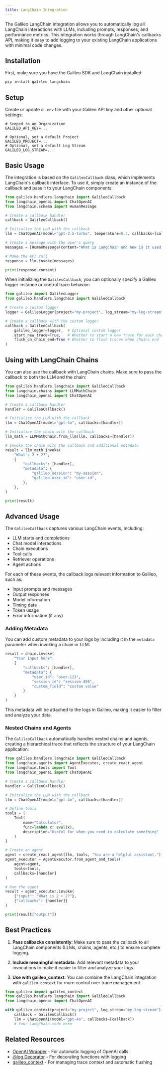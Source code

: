 ```yaml
---
title: LangChain Integration
---
```


The Galileo LangChain integration allows you to automatically log all LangChain interactions with LLMs, including prompts, responses, and performance metrics. This integration works through LangChain's callbacks API, making it easy to add logging to your existing LangChain applications with minimal code changes.

## Installation

First, make sure you have the Galileo SDK and LangChain installed:

```bash
pip install galileo langchain
```

## Setup

Create or update a `.env` file with your Galileo API key and other optional settings:

```env
# Scoped to an Organization
GALILEO_API_KEY=...

# Optional, set a default Project
GALILEO_PROJECT=...
# Optional, set a default Log Stream
GALILEO_LOG_STREAM=...
```

## Basic Usage

The integration is based on the `GalileoCallback` class, which implements LangChain's callback interface. To use it, simply create an instance of the callback and pass it to your LangChain components:

```python
from galileo.handlers.langchain import GalileoCallback
from langchain_openai import ChatOpenAI
from langchain.schema import HumanMessage

# Create a callback handler
callback = GalileoCallback()

# Initialize the LLM with the callback
llm = ChatOpenAI(model="gpt-3.5-turbo", temperature=0.7, callbacks=[callback])

# Create a message with the user's query
messages = [HumanMessage(content="What is LangChain and how is it used with OpenAI?")]

# Make the API call
response = llm.invoke(messages)

print(response.content)
```

When initializing the `GalileoCallback`, you can optionally specify a Galileo logger instance or control trace behavior:

```python
from galileo import GalileoLogger
from galileo.handlers.langchain import GalileoCallback

# Create a custom logger
logger = GalileoLogger(project="my-project", log_stream="my-log-stream")

# Create a callback with the custom logger
callback = GalileoCallback(
    galileo_logger=logger,  # Optional custom logger
    start_new_trace=True,   # Whether to start a new trace for each chain
    flush_on_chain_end=True # Whether to flush traces when chains end
)
```

## Using with LangChain Chains

You can also use the callback with LangChain chains. Make sure to pass the callback to both the LLM and the chain:

```python
from galileo.handlers.langchain import GalileoCallback
from langchain.chains import LLMMathChain
from langchain_openai import ChatOpenAI

# Create a callback handler
handler = GalileoCallback()

# Initialize the LLM with the callback
llm = ChatOpenAI(model="gpt-4o", callbacks=[handler])

# Initialize the chain with the callback
llm_math = LLMMathChain.from_llm(llm, callbacks=[handler])

# Invoke the chain with the callback and additional metadata
result = llm_math.invoke(
    "What's 2 + 2?",
    {
        "callbacks": [handler],
        "metadata": {
            "galileo_session": "my-session",
            "galileo_user_id": "user-id",
        },
    },
)

print(result)
```

## Advanced Usage

The `GalileoCallback` captures various LangChain events, including:

- LLM starts and completions
- Chat model interactions
- Chain executions
- Tool calls
- Retriever operations
- Agent actions

For each of these events, the callback logs relevant information to Galileo, such as:

- Input prompts and messages
- Output responses
- Model information
- Timing data
- Token usage
- Error information (if any)

### Adding Metadata

You can add custom metadata to your logs by including it in the `metadata` parameter when invoking a chain or LLM:

```python
result = chain.invoke(
    "Your input here",
    {
        "callbacks": [handler],
        "metadata": {
            "user_id": "user-123",
            "session_id": "session-456",
            "custom_field": "custom value"
        }
    }
)
```

This metadata will be attached to the logs in Galileo, making it easier to filter and analyze your data.

### Nested Chains and Agents

The `GalileoCallback` automatically handles nested chains and agents, creating a hierarchical trace that reflects the structure of your LangChain application:

```python
from galileo.handlers.langchain import GalileoCallback
from langchain.agents import AgentExecutor, create_react_agent
from langchain.tools import Tool
from langchain_openai import ChatOpenAI

# Create a callback handler
handler = GalileoCallback()

# Initialize the LLM with the callback
llm = ChatOpenAI(model="gpt-4o", callbacks=[handler])

# Define tools
tools = [
    Tool(
        name="Calculator",
        func=lambda x: eval(x),
        description="Useful for when you need to calculate something"
    )
]

# Create an agent
agent = create_react_agent(llm, tools, "You are a helpful assistant.")
agent_executor = AgentExecutor.from_agent_and_tools(
    agent=agent,
    tools=tools,
    callbacks=[handler]
)

# Run the agent
result = agent_executor.invoke(
    {"input": "What is 2 + 2?"},
    {"callbacks": [handler]}
)

print(result["output"])
```

## Best Practices

1. **Pass callbacks consistently**: Make sure to pass the callback to all LangChain components (LLMs, chains, agents, etc.) to ensure complete logging.

2. **Include meaningful metadata**: Add relevant metadata to your invocations to make it easier to filter and analyze your logs.

3. **Use with galileo_context**: You can combine the LangChain integration with `galileo_context` for more control over trace management:

```python
from galileo import galileo_context
from galileo.handlers.langchain import GalileoCallback
from langchain_openai import ChatOpenAI

with galileo_context(project="my-project", log_stream="my-log-stream"):
    callback = GalileoCallback()
    llm = ChatOpenAI(model="gpt-4o", callbacks=[callback])
    # Your LangChain code here
```

## Related Resources

- [OpenAI Wrapper](/sdk-api/python/wrappers/openai) - For automatic logging of OpenAI calls
- [@log Decorator](/sdk-api/python/logging/log-decorator) - For decorating functions with logging
- [galileo_context](/sdk-api/python/logging/galileo-context) - For managing trace context and automatic flushing
